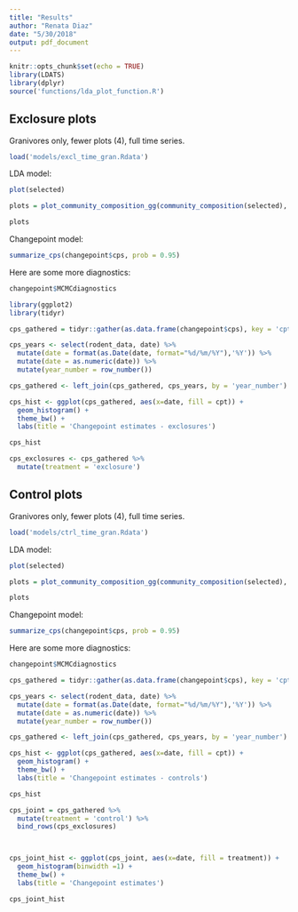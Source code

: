 ```yaml
---
title: "Results"
author: "Renata Diaz"
date: "5/30/2018"
output: pdf_document
---
```


```r
knitr::opts_chunk$set(echo = TRUE)
library(LDATS)
library(dplyr)
source('functions/lda_plot_function.R')
```

## Exclosure plots

Granivores only, fewer plots (4), full time series.

```r
load('models/excl_time_gran.Rdata')
```

LDA model:

```r
plot(selected)

plots = plot_community_composition_gg(community_composition(selected), c(1:selected@k), ylim = c(0, 1))

plots
```


Changepoint model:

```r
summarize_cps(changepoint$cps, prob = 0.95)

```

Here are some more diagnostics:

```r

changepoint$MCMCdiagnostics

```

```r
library(ggplot2)
library(tidyr)

cps_gathered = tidyr::gather(as.data.frame(changepoint$cps), key = 'cpt', value = 'year_number', 1:2)

cps_years <- select(rodent_data, date) %>%
  mutate(date = format(as.Date(date, format="%d/%m/%Y"),'%Y')) %>%
  mutate(date = as.numeric(date)) %>%
  mutate(year_number = row_number()) 

cps_gathered <- left_join(cps_gathered, cps_years, by = 'year_number')

cps_hist <- ggplot(cps_gathered, aes(x=date, fill = cpt)) + 
  geom_histogram() +
  theme_bw() + 
  labs(title = 'Changepoint estimates - exclosures')

cps_hist

cps_exclosures <- cps_gathered %>%
  mutate(treatment = 'exclosure')

```



## Control plots

Granivores only, fewer plots (4), full time series.

```r
load('models/ctrl_time_gran.Rdata')
```

LDA model:

```r
plot(selected)

plots = plot_community_composition_gg(community_composition(selected), c(1:selected@k), ylim = c(0, 1))

plots
```


Changepoint model:

```r
summarize_cps(changepoint$cps, prob = 0.95)

```


Here are some more diagnostics:

```r

changepoint$MCMCdiagnostics

```

```r

cps_gathered = tidyr::gather(as.data.frame(changepoint$cps), key = 'cpt', value = 'year_number', 1:2)

cps_years <- select(rodent_data, date) %>%
  mutate(date = format(as.Date(date, format="%d/%m/%Y"),'%Y')) %>%
  mutate(date = as.numeric(date)) %>%
  mutate(year_number = row_number()) 

cps_gathered <- left_join(cps_gathered, cps_years, by = 'year_number')

cps_hist <- ggplot(cps_gathered, aes(x=date, fill = cpt)) + 
  geom_histogram() +
  theme_bw() + 
  labs(title = 'Changepoint estimates - controls')

cps_hist

cps_joint = cps_gathered %>%
  mutate(treatment = 'control') %>%
  bind_rows(cps_exclosures)



cps_joint_hist <- ggplot(cps_joint, aes(x=date, fill = treatment)) + 
  geom_histogram(binwidth =1) +
  theme_bw() + 
  labs(title = 'Changepoint estimates')

cps_joint_hist

```

